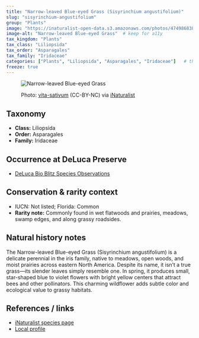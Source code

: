 ```yaml
---
title: "Narrow-leaved Blue-eyed Grass (Sisyrinchium angustifolium)"
slug: "sisyrinchium-angustifolium"
group: "Plants"
image: "https://inaturalist-open-data.s3.amazonaws.com/photos/474986838/medium.jpeg"       # keep for thumbnails
image-alt: "Narrow-leaved Blue-eyed Grass"  # keep for a11y
tax_kingdom: "Plants"
tax_class: "Liliopsida"
tax_order: "Asparagales"
tax_family: "Iridaceae"
categories: ["Plants", "Liliopsida", "Asparagales", "Iridaceae"]   # these drive the chips + filtering
freeze: true
---
```


<figure class="species-figure">

<img src="https://inaturalist-open-data.s3.amazonaws.com/photos/474986838/medium.jpeg" alt="Narrow-leaved Blue-eyed Grass" class="species-photo"/>

<figcaption class="photo-credit">

Photo: <a href="https://www.inaturalist.org/people/vita-sativum">vita-sativum</a> (CC-BY-NC) via <a href="https://www.inaturalist.org/observations/264520992">iNaturalist</a>

</figcaption>

</figure>

## Taxonomy

-   **Class:** Liliopsida
-   **Order:** Asparagales
-   **Family:** Iridaceae

## Occurrence at DeLuca Preserve

-   [DeLuca Bio Blitz Species Observations](https://www.inaturalist.org/observations?project_id=191727&subview=table&taxon_id=49916)

## Conservation & rarity context

-   IUCN: Not listed; Florida: Common
-   **Rarity note:**  Commonly found in wet flatwoods and prairies, meadows, swamp edges, and along grassy roadsides.

## Natural history notes

The Narrow-leaved Blue-eyed Grass (Sisyrinchium angustifolium) is a delicate perennial in the iris family, native to meadows, open woods, and moist prairies across eastern North America. Despite its name, it isn’t a true grass—its slender leaves simply resemble one. In spring, it produces small, star-shaped blue to violet flowers with bright yellow centers that attract bees and other pollinators. This charming wildflower adds subtle color and ecological value to grassy habitats.

## References / links

-   [iNaturalist species page](https://www.inaturalist.org/taxa/49916-Sisyrinchium-angustifolium)
-   [Local profile](https://www.fnps.org/plant/sisyrinchium-angustifolium)
